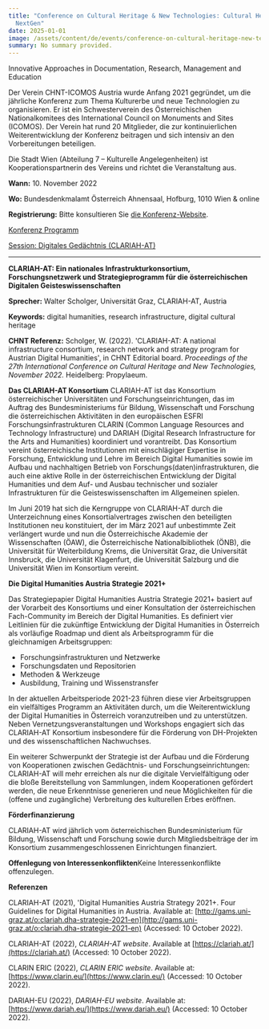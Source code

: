 ```yaml
---
title: "Conference on Cultural Heritage & New Technologies: Cultural Heritage –
  NextGen"
date: 2025-01-01
image: /assets/content/de/events/conference-on-cultural-heritage-new-technologies-cultural-heritage-nextgen-2/image.png
summary: No summary provided.
---
```


Innovative Approaches in Documentation, Research, Management and Education

Der Verein CHNT-ICOMOS Austria wurde Anfang 2021 gegründet, um die jährliche Konferenz zum Thema Kulturerbe und neue Technologien zu organisieren. Er ist ein Schwesterverein des Österreichischen Nationalkomitees des International Council on Monuments and Sites (ICOMOS). Der Verein hat rund 20 Mitglieder, die zur kontinuierlichen Weiterentwicklung der Konferenz beitragen und sich intensiv an den Vorbereitungen beteiligen.

Die Stadt Wien (Abteilung 7 – Kulturelle Angelegenheiten) ist Kooperationspartnerin des Vereins und richtet die Veranstaltung aus.

**Wann:** 10. November 2022

**Wo:** Bundesdenkmalamt Österreich Ahnensaal, Hofburg, 1010 Wien & online

**Registrierung:** Bitte konsultieren Sie [die Konferenz-Website](https://chnt.at/shop-tickets/).

[Konferenz Programm](https://chnt.at/programme/)

[Session: Digitales Gedächtnis (CLARIAH-AT)](https://chnt.at/programme/#toggle-id-10)

***

**CLARIAH-AT: Ein nationales Infrastrukturkonsortium, Forschungsnetzwerk und Strategieprogramm für die österreichischen Digitalen Geisteswissenschaften**

**Sprecher:** Walter Scholger, Universität Graz, CLARIAH-AT, Austria

**Keywords:** digital humanities, research infrastructure, digital cultural heritage

**CHNT Referenz:** Scholger, W. (2022). 'CLARIAH-AT: A national infrastructure consortium, research network and strategy program for Austrian Digital Humanities', in CHNT Editorial board. *Proceedings of the 27th International Conference on Cultural Heritage and New Technologies, November 2022.* Heidelberg: Propylaeum.

**Das CLARIAH-AT Konsortium** CLARIAH-AT ist das Konsortium österreichischer Universitäten und Forschungseinrichtungen, das im Auftrag des Bundesministeriums für Bildung, Wissenschaft und Forschung die österreichischen Aktivitäten in den europäischen ESFRI Forschungsinfrastrukturen CLARIN (Common Language Resources and Technology Infrastructure) und DARIAH (Digital Research Infrastructure for the Arts and Humanities) koordiniert und vorantreibt. Das Konsortium vereint österreichische Institutionen mit einschlägiger Expertise in Forschung, Entwicklung und Lehre im Bereich Digital Humanities sowie im Aufbau und nachhaltigen Betrieb von Forschungs(daten)infrastrukturen, die auch eine aktive Rolle in der österreichischen Entwicklung der Digital Humanities und dem Auf- und Ausbau technischer und sozialer Infrastrukturen für die Geisteswissenschaften im Allgemeinen spielen.

Im Juni 2019 hat sich die Kerngruppe von CLARIAH-AT durch die Unterzeichnung eines Konsortialvertrages zwischen den beteiligten Institutionen neu konstituiert, der im März 2021 auf unbestimmte Zeit verlängert wurde und nun die Österreichische Akademie der Wissenschaften (ÖAW), die Österreichische Nationalbibliothek (ÖNB), die Universität für Weiterbildung Krems, die Universität Graz, die Universität Innsbruck, die Universität Klagenfurt, die Universität Salzburg und die Universität Wien im Konsortium vereint.

**Die Digital Humanities Austria Strategie 2021+**

Das Strategiepapier Digital Humanities Austria Strategie 2021+ basiert auf der Vorarbeit des Konsortiums und einer Konsultation der österreichischen Fach-Community im Bereich der Digital Humanities. Es definiert vier Leitlinien für die zukünftige Entwicklung der Digital Humanities in Österreich als vorläufige Roadmap und dient als Arbeitsprogramm für die gleichnamigen Arbeitsgruppen:

* Forschungsinfrastrukturen und Netzwerke
* Forschungsdaten und Repositorien
* Methoden & Werkzeuge
* Ausbildung, Training und Wissenstransfer

In der aktuellen Arbeitsperiode 2021-23 führen diese vier Arbeitsgruppen ein vielfältiges Programm an Aktivitäten durch, um die Weiterentwicklung der Digital Humanities in Österreich voranzutreiben und zu unterstützen. Neben Vernetzungsveranstaltungen und Workshops engagiert sich das CLARIAH-AT Konsortium insbesondere für die Förderung von DH-Projekten und des wissenschaftlichen Nachwuchses.

Ein weiterer Schwerpunkt der Strategie ist der Aufbau und die Förderung von Kooperationen zwischen Gedächtnis- und Forschungseinrichtungen: CLARIAH-AT will mehr erreichen als nur die digitale Vervielfältigung oder die bloße Bereitstellung von Sammlungen, indem Kooperationen gefördert werden, die neue Erkenntnisse generieren und neue Möglichkeiten für die (offene und zugängliche) Verbreitung des kulturellen Erbes eröffnen.

**Förderfinanzierung**

CLARIAH-AT wird jährlich vom österreichischen Bundesministerium für Bildung, Wissenschaft und Forschung sowie durch Mitgliedsbeiträge der im Konsortium zusammengeschlossenen Einrichtungen finanziert.

**Offenlegung von Interessenkonflikten**Keine Interessenkonflikte offenzulegen.

**Referenzen**

CLARIAH-AT (2021), 'Digital Humanities Austria Strategy 2021+. Four Guidelines for Digital Humanities in Austria. Available at: [http://gams.uni-graz.at/o:clariah.dha-strategie-2021-en](http://gams.uni-graz.at/o:clariah.dha-strategie-2021-en) (Accessed: 10 October 2022).

CLARIAH-AT (2022), *CLARIAH-AT website*. Available at [https://clariah.at/](https://clariah.at/) (Accessed: 10 October 2022).

CLARIN ERIC (2022), *CLARIN ERIC website*. Available at: [https://www.clarin.eu/](https://www.clarin.eu/) (Accessed: 10 October 2022).

DARIAH-EU (2022), *DARIAH-EU website*. Available at: [https://www.dariah.eu/](https://www.dariah.eu/) (Accessed: 10 October 2022).
